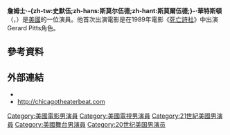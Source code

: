 {{noteTA
|G1=Show
|G2=Movie
|1=zh-tw:華特斯頓;zh-hk:禾達史東;zh-cn:沃特斯顿;zh-hant:沃特斯頓;
}}
{{Infobox person
|name         = 詹姆士·華特斯頓<br /><small>{{lang|en|James Waterston}}</small>
|image        =
|caption      = 
|birthname    = James Smallwood Waterston
|birth_date   = {{birth date and age|1969|1|17}}
|birth_place  = [[美國|美國]][[紐約州|紐約州]][[紐約市|紐約市]]
|death_date   =
|death_place  =
|death_cause  =
|spouse       = {{marriage|琳妮·李勒維克|2000}}
|yearsactive  = 1980年至今
| parents = [[山姆·華特斯頓|山姆·華特斯頓]] <br /> Barbara Rutledge
| relatives   = 伊莉莎白·華特斯頓（同父異母姐）<br />葛拉罕·華特斯頓（同父異母兄）<br />[[凱薩琳·華特斯頓|凱薩琳·華特斯頓]]（同父異母妹）
| Height= }}
'''詹姆士·-{zh-tw:史默伍;zh-hans:斯莫尔伍德;zh-hant:斯莫爾伍德;}-·華特斯頓'''（{{lang-en|James Smallwood Waterston}}，{{bd|1969年|1月17日||}}）是[[美國|美國]]的一位演員。他首次出演電影是在1989年電影《[[死亡詩社|死亡詩社]]》中出演Gerard Pitts角色。

==參考資料==
{{Reflist}}

== 外部連結 ==
*{{IMDb name|id=0914209}}
*[http://chicagotheaterbeat.com/2011/06/29/review-chinglish-goodman-theatre/ http://chicagotheaterbeat.com] {{Wayback|url=http://chicagotheaterbeat.com/2011/06/29/review-chinglish-goodman-theatre/ |date=20120107162719 }}

{{DEFAULTSORT:Waterston, James}}

{{DEFAULTSORT:Waterston, James}}
[[Category:美國電影男演員|Category:美國電影男演員]]
[[Category:美國電視男演員|Category:美國電視男演員]]
[[Category:21世紀美國男演員|Category:21世紀美國男演員]]
[[Category:美國舞台男演員|Category:美國舞台男演員]]
[[Category:20世纪美国男演员|Category:20世纪美国男演员]]